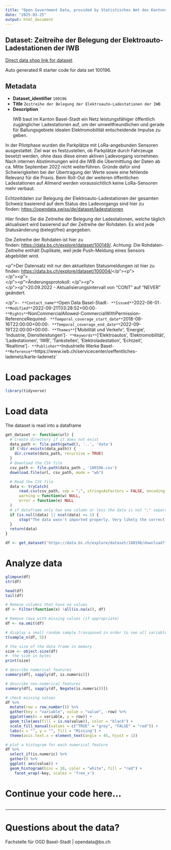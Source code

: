 ```yaml
---
title: "Open Government Data, provided by Statistisches Amt des Kantons Basel-Stadt - Fachstelle OGD"
date: "2025-03-25"
output: html_document
---
```


## Dataset: Zeitreihe der Belegung der Elektroauto-Ladestationen der IWB

[Direct data shop link for dataset](https://data.bs.ch/explore/dataset/100196)

Auto generated R starter code for data set 100196.

## Metadata

- **Dataset_identifier** `100196`
- **Title** `Zeitreihe der Belegung der Elektroauto-Ladestationen der IWB`
- **Description** `<p>IWB baut im Kanton Basel-Stadt ein Netz leistungsfähiger öffentlich zugänglicher Ladestationen auf, um der umweltfreundlichen und gerade für Ballungsgebiete idealen Elektromobilität entscheidende Impulse zu geben. </p>

<p>In der Pilotphase wurden die Parkplätze mit LoRa-angebunden Sensoren ausgestattet. Ziel war es festzustellen, ob Parkplätze durch Fahrzeuge besetzt werden, ohne dass diese einen aktiven Ladevorgang vornehmen. Nach internen Abstimmungen wird die IWB die Übermittlung der Daten ab ca. Mitte September 2022 nicht weiterführen. Gründe dafür sind Schwierigkeiten bei der Übertragung der Werte sowie eine fehlende Relevanz für die Praxis. Beim Roll-Out der weiteren öffentlichen Ladestationen auf Allmend werden voraussichtlich keine LoRa-Sensoren mehr verbaut.</p>

<p>Echtzeitdaten zur Belegung der Elektroauto-Ladestationen der gesamten Schweiz basierend auf dem Status des Ladevorgangs sind hier zu finden: <a href="https://opendata.swiss/de/dataset/ladestationen" target="_blank">https://opendata.swiss/de/dataset/ladestationen</a></p>

<p>Hier finden Sie die Zeitreihe der Belegung der Ladestationen, welche täglich aktualisiert wird basierend auf der Zeitreihe der Rohdaten. Es wird jede Statusänderung (belegt/frei) angegeben. </p>


<p>Die Zeitreihe der Rohdaten ist hier zu finden: <a href="https://data.bs.ch/explore/dataset/100149/" target="_blank">https://data.bs.ch/explore/dataset/100149/</a>. Achtung: Die Rohdaten-Zeitreihe enthält Duplikate, weil jede Push-Meldung eines Sensors abgebildet wird. <a href="https://data.bs.ch/explore/dataset/100196/" target="_blank"></a></p><p></p><p">Der Datensatz mit nur den aktuellsten Statusmeldungen ist hier zu finden: <a href="https://data.bs.ch/explore/dataset/100004/" target="_blank">https://data.bs.ch/explore/dataset/100004/</a><a href="https://data.bs.ch/explore/dataset/100004//" target="_blank"></a></p"><p"><br></p"><p"><br></p"><p">Änderungsprotokoll: </p"><p"><br></p"><p">20.09.2022 - Aktualisierungsintervall von "CONT" auf "NEVER" geändert.<br><p></p></p">`
- **Contact_name** `Open Data Basel-Stadt`
- **Issued** `2022-06-01`
- **Modified** `2022-09-21T03:28:52+00:00`
- **Rights** `NonCommercialAllowed-CommercialWithPermission-ReferenceRequired`
- **Temporal_coverage_start_date** `2018-08-16T22:00:00+00:00`
- **Temporal_coverage_end_date** `2022-09-19T22:00:00+00:00`
- **Themes** `['Mobilität und Verkehr', 'Energie', 'Industrie, Dienstleistungen']`
- **Keywords** `['Elektroautos', 'Elektromobilität', 'Ladestationen', 'IWB', 'Tankstellen', 'Elektroladestation', 'Echtzeit', 'Realtime']`
- **Publisher** `Industrielle Werke Basel`
- **Reference** `https://www.iwb.ch/servicecenter/oeffentliches-ladenetz/karte-ladenetz`


# Load packages

```r

library(tidyverse)
```

# Load data

The dataset is read into a dataframe

```r
get_dataset <- function(url) {
  # Create directory if it does not exist
  data_path <- file.path(getwd(), '..', 'data')
  if (!dir.exists(data_path)) {
    dir.create(data_path, recursive = TRUE)
  }
  # Download the CSV file
  csv_path <- file.path(data_path , '100196.csv')
  download.file(url, csv_path, mode = "wb")

  # Read the CSV file
  data <- tryCatch(
      read.csv(csv_path, sep = ";", stringsAsFactors = FALSE, encoding = "UTF-8"),
      warning = function(w) NULL,
      error = function(e) NULL
  )
  # if dataframe only has one column or less the data is not ";" separated
  if (is.null(data) || ncol(data) <= 1) {
      stop("The data wasn't imported properly. Very likely the correct separator couldn't be found.\nPlease check the dataset manually and adjust the code.")
  }
  return(data)
}
```

```r

df <- get_dataset('https://data.bs.ch/explore/dataset/100196/download?format=csv&timezone=Europe%2FZurich')

```

# Analyze data

```r

glimpse(df)
str(df)

head(df)
tail(df)

```

```r
# Remove columns that have no values
df <- Filter(function(x) !all(is.na(x)), df)

# Remove rows with missing values (if appropriate)
df <- na.omit(df)
```

```r
# display a small random sample transposed in order to see all variables
t(sample_n(df, 5))
```

```r
# the size of the data frame in memory
size <- object.size(df)
#  the size in bytes
print(size)
```

```r
# describe numerical features
summary(df[, sapply(df, is.numeric)])
```

```r
# describe non-numerical features
summary(df[, sapply(df, Negate(is.numeric))])
```

```r
# check missing values
df %>%
  mutate(row = row_number()) %>%
  gather(key = "variable", value = "value", -row) %>%
  ggplot(aes(x = variable, y = row)) +
  geom_tile(aes(fill = is.na(value)), color = "black") +
  scale_fill_manual(values = c("TRUE" = "grey", "FALSE" = "red")) +
  labs(x = "", y = "", fill = "Missing") +
  theme(axis.text.x = element_text(angle = 45, hjust = 1))
```

```r
# plot a histogram for each numerical feature
df %>%
  select_if(is.numeric) %>%
  gather() %>%
  ggplot( aes(value)) +
  geom_histogram(bins = 10, color = "white", fill = "red") +
    facet_wrap(~key, scales = 'free_x')
```

# Continue your code here...

```r

```
------------------------------------------------------------------------

# Questions about the data?

Fachstelle für OGD Basel-Stadt | opendata@bs.ch
